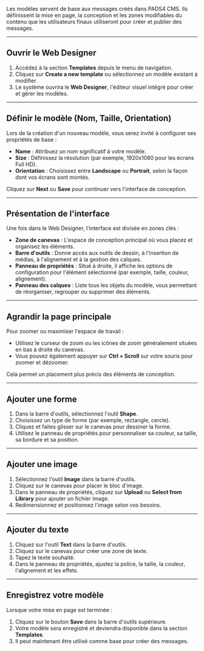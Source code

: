 Les modèles servent de base aux messages créés dans PADS4 CMS. Ils définissent la mise en page, la conception et les zones modifiables du contenu que les utilisateurs finaux utiliseront pour créer et publier des messages.

***

## Ouvrir le Web Designer

1. Accédez à la section **Templates** depuis le menu de navigation.
2. Cliquez sur **Create a new template** ou sélectionnez un modèle existant à modifier.
3. Le système ouvrira le **Web Designer**, l'éditeur visuel intégré pour créer et gérer les modèles.

***

## Définir le modèle (Nom, Taille, Orientation)

Lors de la création d'un nouveau modèle, vous serez invité à configurer ses propriétés de base :

* **Name** : Attribuez un nom significatif à votre modèle.
* **Size** : Définissez la résolution (par exemple, 1920x1080 pour les écrans Full HD).
* **Orientation** : Choisissez entre **Landscape** ou **Portrait**, selon la façon dont vos écrans sont montés.

Cliquez sur **Next** ou **Save** pour continuer vers l'interface de conception.

***

## Présentation de l'interface

Une fois dans le Web Designer, l'interface est divisée en zones clés :

* **Zone de canevas** : L'espace de conception principal où vous placez et organisez les éléments.
* **Barre d'outils** : Donne accès aux outils de dessin, à l'insertion de médias, à l'alignement et à la gestion des calques.
* **Panneau de propriétés** : Situé à droite, il affiche les options de configuration pour l'élément sélectionné (par exemple, taille, couleur, alignement).
* **Panneau des calques** : Liste tous les objets du modèle, vous permettant de réorganiser, regrouper ou supprimer des éléments.

***

## Agrandir la page principale

Pour zoomer ou maximiser l'espace de travail :

* Utilisez le curseur de zoom ou les icônes de zoom généralement situées en bas à droite du canevas.
* Vous pouvez également appuyer sur **Ctrl + Scroll** sur votre souris pour zoomer et dézoomer.

Cela permet un placement plus précis des éléments de conception.

***

## Ajouter une forme

1. Dans la barre d'outils, sélectionnez l'outil **Shape**.
2. Choisissez un type de forme (par exemple, rectangle, cercle).
3. Cliquez et faites glisser sur le canevas pour dessiner la forme.
4. Utilisez le panneau de propriétés pour personnaliser sa couleur, sa taille, sa bordure et sa position.

***

## Ajouter une image

1. Sélectionnez l'outil **Image** dans la barre d'outils.
2. Cliquez sur le canevas pour placer le bloc d'image.
3. Dans le panneau de propriétés, cliquez sur **Upload** ou **Select from Library** pour ajouter un fichier image.
4. Redimensionnez et positionnez l'image selon vos besoins.

***

## Ajouter du texte

1. Cliquez sur l'outil **Text** dans la barre d'outils.
2. Cliquez sur le canevas pour créer une zone de texte.
3. Tapez le texte souhaité.
4. Dans le panneau de propriétés, ajustez la police, la taille, la couleur, l'alignement et les effets.

***

## Enregistrez votre modèle

Lorsque votre mise en page est terminée :

1. Cliquez sur le bouton **Save** dans la barre d'outils supérieure.
2. Votre modèle sera enregistré et deviendra disponible dans la section **Templates**.
3. Il peut maintenant être utilisé comme base pour créer des messages.
